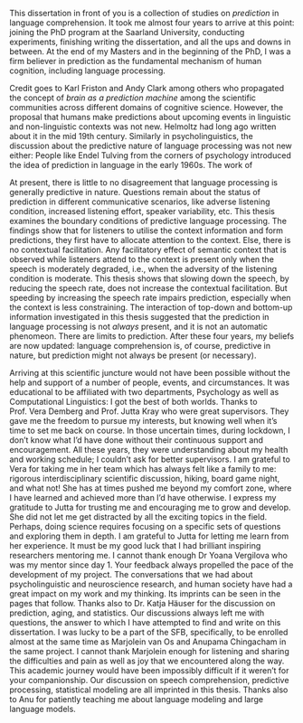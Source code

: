 This dissertation in front of you is a collection of studies on *prediction* in language comprehension.
It took me almost four years to arrive at this point: joining the PhD program at the Saarland University, conducting experiments, finishing writing the dissertation, and all the ups and downs in between.
At the end of my Masters and in the beginning of the PhD,
I was a firm believer in prediction as the fundamental mechanism of human cognition, including language processing.

Credit goes to Karl Friston and Andy Clark among others who propagated the concept of *brain as a prediction machine* among the scientific communities across different domains of cognitive science.
However, the proposal that humans make predictions about upcoming events in linguistic and non-linguistic contexts was not new.
Helmoltz had long ago written about it in the mid 19th century.
Similarly in psycholinguistics, the discussion about the predictive nature of language processing was not new either:
People like Endel Tulving from the corners of psychology introduced the idea of prediction in language in the early 1960s.
The work of 

At present, there is little to no disagreement that language processing is generally predictive in nature.
Questions remain about the status of prediction in different communicative scenarios,
like adverse listening condition, increased listening effort, speaker variability, etc.
This thesis examines the boundary conditions of predictive language processing.
The findings show that for listeners to utilise the context information and form predictions,
they first have to allocate attention to the context.
Else, there is no contextual facilitation.
Any facilitatory effect of semantic context that is observed while listeners attend to the context is present only when the speech is moderately degraded,
i.e., when the adversity of the listening condition is moderate.
This thesis shows that slowing down the speech, by reducing the speech rate, does not increase the contextual facilitation.
But speeding by increasing the speech rate impairs prediction, especially when the context is less constraining.
The interaction of top-down and bottom-up information investigated in this thesis suggested that the prediction in language processing is not *always* present,
and it is not an automatic phenomeon.
There are limits to prediction.
After these four years, my beliefs are now updated: language comprehension is, of course, predictive in nature, but prediction might not always be present (or necessary). 

<!-- In the early 2000s, work of @DeLong2005 sparked debate on the nature of predictability. -->
<!--In the studies reported in this thesis, the interaction of top-down and bottom-up processes in language comprehension in adverse listening conditions is examined.
The results replicated prior findings that listeners use context information to form semantic predictions,
and the facilitatory effect of predictions is observed when the speech is moderately degraded.
The
Our findings also suggest that for such contextual facilitation to occur, listeners must attend to the context information.-->

Arriving at this scientific juncture would not have been possible without the help and support of a number of people, events, and circumstances.
It was educational to be affiliated with two departments, Psychology as well as Computational Linguistics:
I got the best of both worlds.
Thanks to Prof. Vera Demberg and Prof. Jutta Kray who were great supervisors.
They gave me the freedom to pursue my interests,
but knowing well when it's time to set me back on course.
In those uncertain times, during lockdown, I don't know what I'd have done without their continuous support and encouragement.
All these years, they were understanding about my health and working schedule;
I couldn't ask for better supervisors.
I am grateful to Vera for taking me in her team which has always felt like a family to me:
rigorous interdisciplinary scientific discussion, hiking, board game night, and what not!
She has at times pushed me beyond my comfort zone, where I have learned and achieved more than I'd have otherwise.
<!-- If I ever have a lab of my own in the future, I'll make sure to learn the best practice from you, Vera. -->
I express my gratitude to Jutta for trusting me and encouraging me to grow and develop.
She did not let me get distracted by all the exciting topics in the field.
Perhaps, doing science requires focusing on a specific sets of questions and exploring them in depth.
I am grateful to Jutta for letting me learn from her experience.
It must be my good luck that I had brilliant inspiring researchers mentoring me.
I cannot thank enough Dr Yoana Vergilova who was my mentor since day 1.
Your feedback always propelled the pace of the development of my project.
The conversations that we had about psycholinguistic and neuroscience research, and human society have had a great impact on my work and my thinking.
Its imprints can be seen in the pages that follow.
Thanks also to Dr. Katja Häuser for the discussion on prediction, aging, and statistics.
Our discussions always left me with questions, the answer to which I have attempted to find and write on this dissertation.
I was lucky to be a part of the SFB,
specifically, to be enrolled almost at the same time as Marjolein van Os and Anupama Chingacham in the same project.
I cannot thank Marjolein enough for listening and sharing the difficulties and pain as well as joy that we encountered along the way.
This academic journey would have been impossibly difficult if it weren't for your companionship.
Our discussion on speech comprehension, predictive processing, statistical modeling are all imprinted in this thesis.
Thanks also to Anu for patiently teaching me about language modeling and large language models.

<!--
got to work closely in the same team with many brilliant inspiring researchers.

I am grateful to everyone who contributed directly/indirectly in this project.

It was never my prediction that I'd be a researcher.
And here I am, writing this thesis, compiling my research on *prediction*.
Being the first person in my family to go to the university and achieve do a PhD is quite an overwhelming feeling.
If I had to thank someone, it'd be my baa and aamai.
And bhai who took care of them while I left home at 14.

This thesis is not just the result of the 4 years of doctoral training in Saarland University.
During my undergrad in the Institute of Medicine, Lekhnath sir ignited the fire of *research* whatever it meant at that moment.
It took me to work in the lab of Ramesh sir in University of Hyderabad.
I can't thank him enough for molding my raw scientific thoughts into critical thinking and giving me the opportunity to explore all the frontires of cognitive science possible.
Who'd have predicted that a speech-language pathologist cum audiologist from Nepal would be interested in doing a PhD in predictive processing?
Thanks to David for introducing to this wonderful topic during my Masters at the BCBL.

My life has always been about reducing uncertainty.
Yet, the future has always been uncertain for me.
Will I get a job after my Bachelors?
Will I get a enrolled in a Masters program anywhere in the planet?
Can I afford?
How long till I get a PhD, if at all?

It is hard to predict what happens next in life.
Even now, I don't know what comes after PhD.
And here I am writing a thesis on prediction.

It has been a long journey.
4 years in Germany, thousands of miles away from *home*.

moving from place to place ever since I was two years old.

 Include works that didn't go in the thesis.
 
-->